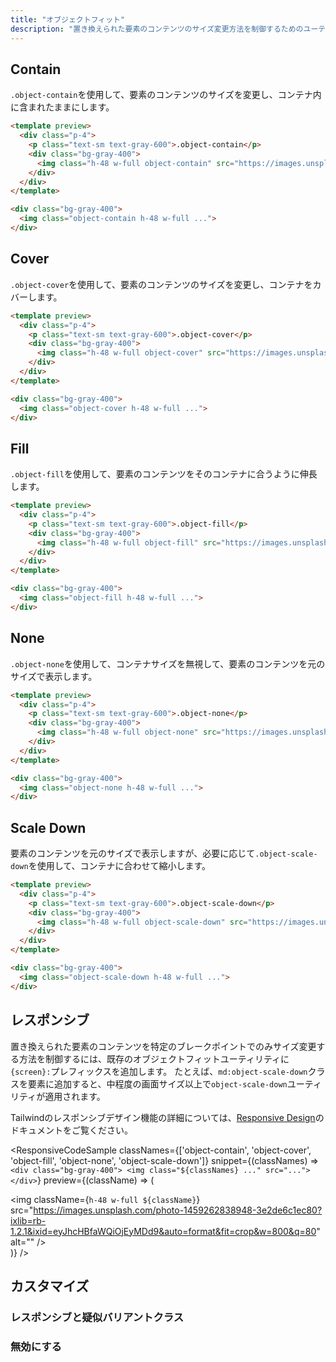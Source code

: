 ```yaml
---
title: "オブジェクトフィット"
description: "置き換えられた要素のコンテンツのサイズ変更方法を制御するためのユーティリティ。"
---
```




## Contain

`.object-contain`を使用して、要素のコンテンツのサイズを変更し、コンテナ内に含まれたままにします。

```html
<template preview>
  <div class="p-4">
    <p class="text-sm text-gray-600">.object-contain</p>
    <div class="bg-gray-400">
      <img class="h-48 w-full object-contain" src="https://images.unsplash.com/photo-1459262838948-3e2de6c1ec80?ixlib=rb-1.2.1&ixid=eyJhcHBfaWQiOjEyMDd9&auto=format&fit=crop&w=800&q=80" alt="">
    </div>
  </div>
</template>

<div class="bg-gray-400">
  <img class="object-contain h-48 w-full ...">
</div>
```

## Cover

`.object-cover`を使用して、要素のコンテンツのサイズを変更し、コンテナをカバーします。

```html
<template preview>
  <div class="p-4">
    <p class="text-sm text-gray-600">.object-cover</p>
    <div class="bg-gray-400">
      <img class="h-48 w-full object-cover" src="https://images.unsplash.com/photo-1459262838948-3e2de6c1ec80?ixlib=rb-1.2.1&ixid=eyJhcHBfaWQiOjEyMDd9&auto=format&fit=crop&w=800&q=80" alt="">
    </div>
  </div>
</template>

<div class="bg-gray-400">
  <img class="object-cover h-48 w-full ...">
</div>
```

## Fill

`.object-fill`を使用して、要素のコンテンツをそのコンテナに合うように伸長します。

```html
<template preview>
  <div class="p-4">
    <p class="text-sm text-gray-600">.object-fill</p>
    <div class="bg-gray-400">
      <img class="h-48 w-full object-fill" src="https://images.unsplash.com/photo-1459262838948-3e2de6c1ec80?ixlib=rb-1.2.1&ixid=eyJhcHBfaWQiOjEyMDd9&auto=format&fit=crop&w=800&q=80" alt="">
    </div>
  </div>
</template>

<div class="bg-gray-400">
  <img class="object-fill h-48 w-full ...">
</div>
```

## None

`.object-none`を使用して、コンテナサイズを無視して、要素のコンテンツを元のサイズで表示します。

```html
<template preview>
  <div class="p-4">
    <p class="text-sm text-gray-600">.object-none</p>
    <div class="bg-gray-400">
      <img class="h-48 w-full object-none" src="https://images.unsplash.com/photo-1459262838948-3e2de6c1ec80?ixlib=rb-1.2.1&ixid=eyJhcHBfaWQiOjEyMDd9&auto=format&fit=crop&w=800&q=80" alt="">
    </div>
  </div>
</template>

<div class="bg-gray-400">
  <img class="object-none h-48 w-full ...">
</div>
```

## Scale Down

要素のコンテンツを元のサイズで表示しますが、必要に応じて`.object-scale-down`を使用して、コンテナに合わせて縮小します。

```html
<template preview>
  <div class="p-4">
    <p class="text-sm text-gray-600">.object-scale-down</p>
    <div class="bg-gray-400">
      <img class="h-48 w-full object-scale-down" src="https://images.unsplash.com/photo-1459262838948-3e2de6c1ec80?ixlib=rb-1.2.1&ixid=eyJhcHBfaWQiOjEyMDd9&auto=format&fit=crop&h=128&q=80" alt="">
    </div>
  </div>
</template>

<div class="bg-gray-400">
  <img class="object-scale-down h-48 w-full ...">
</div>
```

## レスポンシブ

置き換えられた要素のコンテンツを特定のブレークポイントでのみサイズ変更する方法を制御するには、既存のオブジェクトフィットユーティリティに`{screen}:`プレフィックスを追加します。
たとえば、`md:object-scale-down`クラスを要素に追加すると、中程度の画面サイズ以上で`object-scale-down`ユーティリティが適用されます。

Tailwindのレスポンシブデザイン機能の詳細については、[Responsive Design](/docs/responsive-design)のドキュメントをご覧ください。

<ResponsiveCodeSample
  classNames={['object-contain', 'object-cover', 'object-fill', 'object-none', 'object-scale-down']}
  snippet={(classNames) => `
    <div class="bg-gray-400">
      <img class="${classNames} ..." src="...">
    </div>
  `}
  preview={(className) => (
    <div className="bg-gray-400">
      <img className={`h-48 w-full ${className}`} src="https://images.unsplash.com/photo-1459262838948-3e2de6c1ec80?ixlib=rb-1.2.1&ixid=eyJhcHBfaWQiOjEyMDd9&auto=format&fit=crop&w=800&q=80" alt="" />
    </div>
  )}
/>

## カスタマイズ

### レスポンシブと疑似バリアントクラス

<Variants plugin="objectFit" name="object-fit" />

### 無効にする

<Disabling plugin="objectFit" name="object-fit" />
